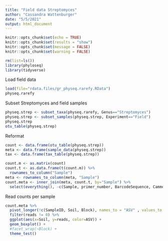 ```yaml
---
title: "Field data Streptomyces"
author: "Cassandra Wattenburger"
date: "5/5/2021"
output: html_document
---
```


```r
knitr::opts_chunk$set(echo = TRUE)
knitr::opts_chunk$set(results = "show")
knitr::opts_chunk$set(message = FALSE)
knitr::opts_chunk$set(warning = FALSE)
```

```r
rm(list=ls())
library(phyloseq)
library(tidyverse)
```

Load field data

```r
load(file="rdata.files/gr_physeq.rarefy.RData")
physeq.rarefy
```

Subset Streptomyces and field samples

```r
physeq.strep <- subset_taxa(physeq.rarefy, Genus=="Streptomyces")
physeq.strep <- subset_samples(physeq.strep, Experiment=="Field")
physeq.strep
otu_table(physeq.strep)
```

Reformat

```r
count <- data.frame(otu_table(physeq.strep))
meta <- data.frame(sample_data(physeq.strep))
tax <- data.frame(tax_table(physeq.strep))

count.m <- as.matrix(count)
count.t <- as.data.frame(t(count.m)) %>%
  rownames_to_column("Sample")
meta <- rownames_to_column(meta, "Sample")
count.meta <- inner_join(meta, count.t, by="Sample") %>%
  select(everything(), -c(Sample, primer_number, BarcodeSequence, Cammend, Other, TimePoint, Days, Experiment))
```

Read counts per sample

```r
count.meta %>%
  pivot_longer(!c(SampleID, Soil, Block), names_to = "ASV" , values_to = "reads") %>%
  filter(reads != 0) %>%
  ggplot(aes(x=Soil, y=reads, color=ASV)) +
  geom_boxplot() +
  #facet_wrap(~Block) +
  theme_test()
```







